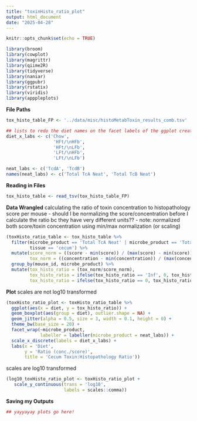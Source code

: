 ```yaml
---
title: "toxinHisto_ratio_plot"
output: html_document
date: "2025-04-28"
---
```


```r
knitr::opts_chunk$set(echo = TRUE)
```

```r
library(broom)
library(cowplot)
library(magrittr)
library(qiime2R)
library(tidyverse)
library(naniar)
library(ggpubr)
library(rstatix)
library(viridis)
library(apppleplots)
```

**File Paths**
```r
tox_histo_table_FP <- '../data/misc/histoMetabToxin_results_comb.tsv'

## lists to redo the diet names on the facet labels of the ggplot created below 
diet_x_labs <- c('Chow', 
                  'HFt/\nHFb', 
                  'HFt/\nLFb', 
                  'LFt/\nHFb', 
                  'LFt/\nLFb')

neat_labs <- c('TcdA', 'TcdB')
names(neat_labs) <- c('Total TcA Neat', 'Total TcB Neat')
```

**Reading in Files**
```r
tox_histo_table <- read_tsv(tox_histo_table_FP)
```

**Data Wrangled**
calculating the ratio of toxin concentration to histopathology score per mouse
- should I be normalizing the score/concentration before I calculate the ratio bc they have very different units??
- note: normalized both score/toxin concentration using min/max normalization (or scaling)
```r
(toxHisto_ratio_table <- tox_histo_table %>% 
  filter(microbe_product == 'Total TcA Neat' | microbe_product == 'Total TcB Neat',
         tissue == 'cecum') %>% 
  mutate(score_norm = ((score - min(score)) / (max(score) - min(score))),
         tox_norm = ((concentration - min(concentration)) / (max(concentration) - min(concentration)))) %>% 
  group_by(mouse_id, microbe_product) %>% 
  mutate(tox_histo_ratio = (tox_norm/score_norm),
         tox_histo_ratio = ifelse(tox_histo_ratio == 'Inf', 0, tox_histo_ratio),
         tox_histo_ratio = ifelse(tox_histo_ratio == 0, tox_histo_ratio + 0.001, tox_histo_ratio)))
```

**Plot**
scales are not log10 transformed
```r
(toxHisto_ratio_plot <- toxHisto_ratio_table %>% 
  ggplot(aes(x = diet, y = tox_histo_ratio)) +
  geom_boxplot(aes(group = diet), outlier.shape = NA) +
  geom_jitter(alpha = 0.5, size = 3, width = 0.1, height = 0) +
  theme_bw(base_size = 20) +
  facet_wrap(~microbe_product,
             labeller = labeller(microbe_product = neat_labs)) +
  scale_x_discrete(labels = diet_x_labs) +
  labs(x = 'Diet',
       y = 'Ratio (conc./score)',
       title = 'Cecum Toxin:Histopathology Ratio'))
```
scales are log10 transformed
```r
(log10_toxHisto_ratio_plot <- toxHisto_ratio_plot +
   scale_y_continuous(trans = 'log10',
                      labels = scales::comma))
```

**Saving my Outputs**
```r
## yayyayay plots go here!
```

